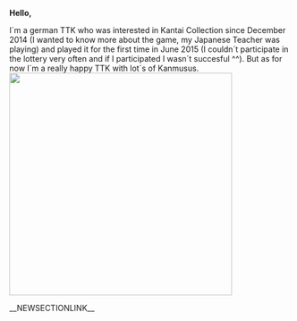 '''Hello,'''

I´m a german TTK who was interested in Kantai Collection since December 2014 (I wanted to know more about the game, my Japanese Teacher was playing) and played it for the first time in June 2015 (I couldn´t participate in the lottery very often and if I participated I wasn´t succesful ^^). But as for now I´m a really happy TTK with lot´s of Kanmusus.
[[File:Badge_Jorgensen_3-10-16.png|thumb|left|398px|]]

__NEWSECTIONLINK__